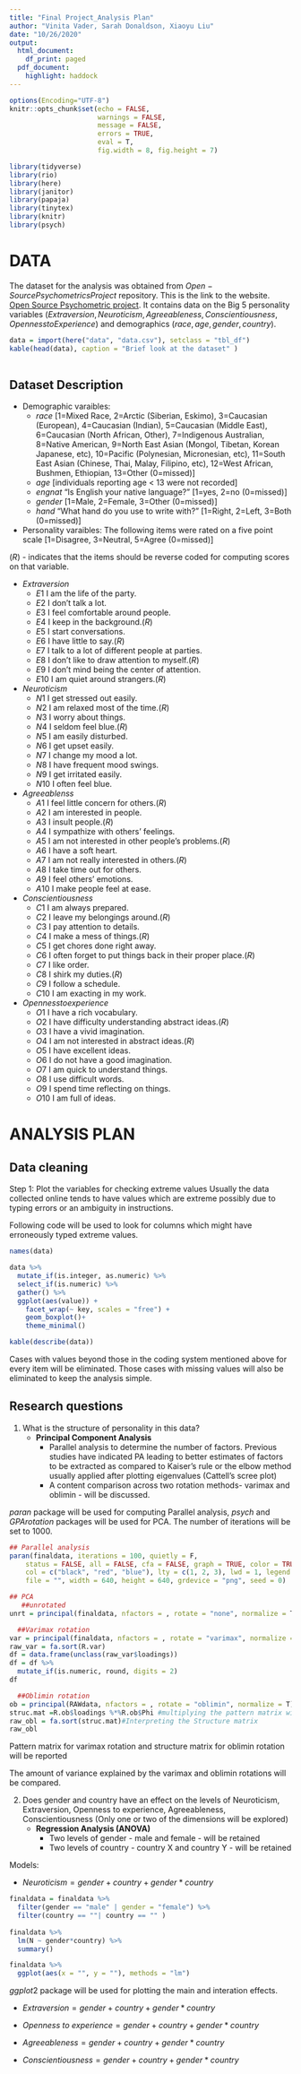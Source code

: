 ```yaml
---
title: "Final Project_Analysis Plan"
author: "Vinita Vader, Sarah Donaldson, Xiaoyu Liu"
date: "10/26/2020"
output:
  html_document:
    df_print: paged
  pdf_document:
    highlight: haddock
---
```


```r
options(Encoding="UTF-8")
knitr::opts_chunk$set(echo = FALSE,
                      warnings = FALSE,
                      message = FALSE,
                      errors = TRUE,
                      eval = T,
                      fig.width = 8, fig.height = 7)

library(tidyverse)
library(rio)
library(here)
library(janitor)
library(papaja)
library(tinytex)
library(knitr)
library(psych)
```

# DATA
The dataset for the analysis was obtained from $Open-Source Psychometrics Project$ repository. This is the link to the website. [Open Source Psychometric project](https://openpsychometrics.org/_rawdata/).
It contains data on the Big 5 personality variables $(Extraversion, Neuroticism, Agreeableness, Conscientiousness, Openness to Experience)$ and demographics $(race, age, gender, country)$. 

```r
data = import(here("data", "data.csv"), setclass = "tbl_df")
kable(head(data), caption = "Brief look at the dataset" )
  
```

## Dataset Description 
 + Demographic varaibles:
   - $race$  [1=Mixed Race, 2=Arctic (Siberian, Eskimo), 3=Caucasian (European), 4=Caucasian (Indian), 5=Caucasian (Middle East), 6=Caucasian (North African, Other), 7=Indigenous Australian, 8=Native American, 9=North East Asian (Mongol, Tibetan, Korean Japanese, etc), 10=Pacific (Polynesian, Micronesian, etc), 11=South East Asian (Chinese, Thai, Malay, Filipino, etc), 12=West African, Bushmen, Ethiopian, 13=Other (0=missed)]
   - $age$ [individuals reporting age < 13 were not recorded]
   - $engnat$ "Is English your native language?" [1=yes, 2=no (0=missed)]
   - $gender$	[1=Male, 2=Female, 3=Other (0=missed)]
   - $hand$	"What hand do you use to write with?" [1=Right, 2=Left, 3=Both (0=missed)]
   
+ Personality varaibles:
The following items were rated on a five point scale 
[1=Disagree, 3=Neutral, 5=Agree (0=missed)]

$(R)$ - indicates that the items should be reverse coded for computing scores on that variable. 

   - $Extraversion$
     - $E1$	I am the life of the party.
     - $E2$	I don't talk a lot.
     - $E3$	I feel comfortable around people.
     - $E4$	I keep in the background.$(R)$
     - $E5$	I start conversations.
     - $E6$	I have little to say.$(R)$
     - $E7$	I talk to a lot of different people at parties.
     - $E8$	I don't like to draw attention to myself.$(R)$
     - $E9$	I don't mind being the center of attention.
     - $E10$	I am quiet around strangers.$(R)$
     
   - $Neuroticism$
     - $N1$	I get stressed out easily.
     - $N2$	I am relaxed most of the time.$(R)$
     - $N3$	I worry about things.
     - $N4$	I seldom feel blue.$(R)$
     - $N5$	I am easily disturbed.
     - $N6$	I get upset easily.
     - $N7$	I change my mood a lot.
     - $N8$	I have frequent mood swings.
     - $N9$	I get irritated easily.
     - $N10$	I often feel blue.
     
   - $Agreeablenss$
     - $A1$	I feel little concern for others.$(R)$
     - $A2$	I am interested in people.
     - $A3$	I insult people.$(R)$
     - $A4$	I sympathize with others' feelings.
     - $A5$	I am not interested in other people's problems.$(R)$
     - $A6$	I have a soft heart.
     - $A7$	I am not really interested in others.$(R)$
     - $A8$	I take time out for others.
     - $A9$	I feel others' emotions.
     - $A10$	I make people feel at ease.
     
   - $Conscientiousness$ 
     - $C1$	I am always prepared.
     - $C2$	I leave my belongings around.$(R)$
     - $C3$	I pay attention to details.
     - $C4$	I make a mess of things.$(R)$
     - $C5$	I get chores done right away.
     - $C6$	I often forget to put things back in their proper place.$(R)$
     - $C7$	I like order.
     - $C8$	I shirk my duties.$(R)$
     - $C9$	I follow a schedule.
     - $C10$	I am exacting in my work.
   
   - $Openness to experience$
     - $O1$	I have a rich vocabulary.
     - $O2$	I have difficulty understanding abstract ideas.$(R)$
     - $O3$	I have a vivid imagination.
     - $O4$	I am not interested in abstract ideas.$(R)$
     - $O5$	I have excellent ideas.
     - $O6$	I do not have a good imagination.
     - $O7$	I am quick to understand things.
     - $O8$	I use difficult words.
     - $O9$	I spend time reflecting on things.
     - $O10$	I am full of ideas.

# ANALYSIS PLAN

## Data cleaning

Step 1: Plot the variables for checking extreme values 
Usually the data collected online tends to have values which are extreme possibly due to typing errors or an ambiguity in instructions. 

Following code will be used to look for columns which might have erroneously typed extreme values.
```r
names(data)

data %>% 
  mutate_if(is.integer, as.numeric) %>% 
  select_if(is.numeric) %>% 
  gather() %>% 
  ggplot(aes(value)) +
    facet_wrap(~ key, scales = "free") +
    geom_boxplot()+
    theme_minimal()

kable(describe(data))
```

Cases with values beyond those in the coding system mentioned above for every item will be eliminated. Those cases with missing values will also be eliminated to keep the analysis simple. 

## Research questions

1. What is the structure of personality in this data?
   - **Principal Component Analysis** 
      + Parallel analysis to determine the number of factors. Previous studies have indicated PA leading to better estimates of factors to be extracted as compared to Kaiser's rule or the elbow method usually applied after plotting eigenvalues (Cattell's scree plot)
      + A content comparison across two rotation methods- varimax and oblimin - will be discussed.
      
$paran$ package will be used for computing Parallel analysis, $psych$ and $GPArotation$ packages will be used for PCA. The number of iterations will be set to 1000.
```r
## Parallel analysis
paran(finaldata, iterations = 100, quietly = F, 
    status = FALSE, all = FALSE, cfa = FALSE, graph = TRUE, color = TRUE, 
    col = c("black", "red", "blue"), lty = c(1, 2, 3), lwd = 1, legend = TRUE, 
    file = "", width = 640, height = 640, grdevice = "png", seed = 0)

## PCA 
   ##unrotated 
unrt = principal(finaldata, nfactors = , rotate = "none", normalize = T)

  ##Varimax rotation
var = principal(finaldata, nfactors = , rotate = "varimax", normalize = T) #Kaiser normalization will be applied
raw_var = fa.sort(R.var)
df = data.frame(unclass(raw_var$loadings))
df = df %>% 
  mutate_if(is.numeric, round, digits = 2)
df

  ##Oblimin rotation
ob = principal(RAWdata, nfactors = , rotate = "oblimin", normalize = T)
struc.mat =R.ob$loadings %*%R.ob$Phi #multiplying the pattern matrix with the covariance matrix from the rotated factors
raw_obl = fa.sort(struc.mat)#Interpreting the Structure matrix
raw_obl
```      
Pattern matrix for varimax rotation and structure matrix for oblimin rotation will be reported

The amount of variance explained by the varimax and oblimin rotations will be compared. 

   
2. Does gender and country have an effect on the levels of Neuroticism, Extraversion, Openness to experience, Agreeableness, Conscientiousness (Only one or two of the dimensions will be explored)
   - **Regression Analysis (ANOVA)**
     + Two levels of gender - male and female - will be retained
     + Two levels of country - country X and country Y - will be retained

Models:

 - $Neuroticism = gender + country + gender*country$
 
```r
finaldata = finaldata %>% 
  filter(gender == "male" | gender = "female") %>%  
  filter(country == ""| country == "" )
  
finaldata %>%  
  lm(N ~ gender*country) %>% 
  summary()

finaldata %>%  
  ggplot(aes(x = "", y = ""), methods = "lm") 
```
$ggplot2$ package will be used for plotting the main and interation effects.

 - $Extraversion = gender + country + gender*country$
 
 - $Openness$ $to$ $experience = gender + country + gender*country$
 
 - $Agreeableness = gender + country + gender*country$
 
 - $Conscientiousness = gender + country + gender*country$
